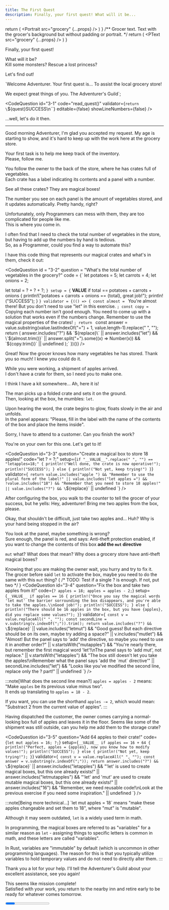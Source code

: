 ```yaml
---
title: The First Quest
description: Finally, your first quest! What will it be...
---
```



  return (
    <Portrait
      src="grocery"
      {...props}
    />
  )
}
/** Grocer text. Text with the grocer's background but without padding or portrait. */
  return (
    <PText
      src="grocery"
      {...props}
    />
  )
}


Finally, your first quest!

What will it be?  
Kill some monsters? Rescue a lost princess?

Let's find out!

`Welcome Adventurer.
Your first quest is... To assist the local grocery store!

We expect great things of you.
The Adventurer's Guild`;

<CodeQuestion
  id="3-1"
  code="read_quest()"
  validator={`return \`${quest}SUCCESS\n\``}
  editable={false}
  showLineNumbers={false}
/>

<Checkpoint id="3-1" scroll={false} >
  ...well, let's do it then.

  ---
  <Grocer>
  Good morning Adventurer, I'm glad you accepted my request.  
  My age is starting to show, and it's hard to keep up with the work here at the grocery store.  
  
  Your first task is to help me keep track of the inventory.  
  Please, follow me.
  </Grocer>

  You follow the owner to the back of the store, where he has crates full of vegetables.  
  Each crate has a label indicating its contents and a panel with a number.
  
  <Grocer>
  See all these crates? They are magical boxes!  
  
  The number you see on each panel is the amount of vegetables stored, and it updates automatically. Pretty handy, right?  
  
  Unfortunately, only Programmers can mess with them, they are too complicated for people like me.  
  This is where you come in.  
  
  I often find that I need to check the total number of vegetables in the store, but having to add up the numbers by hand is tedious.  
  So, as a Programmer, could you find a way to automate this?
  
  I have this code thing that represents our magical crates and what's in them, check it out:
  </Grocer>
  
  <CodeQuestion 
id = "3-2"
question = "What's the total number of vegetables in the grocery?"
code = {`
let potatoes = 5;
let carrots = 4;
let onions = 2;

let total = ? + ? + ?;
`}
setup = {`
__VALUE__
if total == potatoes + carrots + onions {
  println!("potatoes + carrots + onions == {total}, great job!");
  println!("SUCCESS");
}
`}
validator = {(() => {
const almost = `
You're almost there! 
But you don't need to use "let" in this exercise.
`;
const copy = `
Copying each number isn't good enough.
You need to come up with a solution that works even if the numbers change.
Remember to use the magical properties of the crates!
`;
return `
  const answer = value.substring(value.lastIndexOf("=") + 1, value.length-1).replace(" ", "");
  return (
    answer.includes("?") && \`${replace}\` ||
    answer.includes("let") && \`${almost.trim()}\` ||
    answer.split("+").some((x) => Number(x)) && \`${copy.trim()}\` ||
    undefined
  );`
})()} />
</Checkpoint>

<Checkpoint id="3-2">
Great!
Now the grocer knows how many vegetables he has stored.

<Grocer>
Thank you so much! I knew you could do it.

While you were working, a shipment of apples arrived.  
I don't have a crate for them, so I need you to make one.  

I think I have a kit somewhere... Ah, here it is!
</Grocer>

The man picks up a folded crate and sets it on the ground.  
Then, looking at the box, he mumbles: <GT>`let`</GT>.

Upon hearing the word, the crate begins to glow, floats slowly in the air and unfolds.  
In the panel appears: "Please, fill in the label with the name of the contents of the box and place the items inside".

<Grocer> Sorry, I have to attend to a customer. Can you finish the work? </Grocer>

You're on your own for this one. Let's get to it!

<CodeQuestion 
id="3-3"
question="Create a magical box to store 18 apples!"
code="let ? = ?;"
setup={`
if "__VALUE__".replace(" ", "") == "letapples=18;" {
  println!("Well done, the crate is now operative!");
  println!("SUCCESS");
} else { println!("Not yet, keep trying!") }
`}
validator={`
return value.includes("apple ") && "Remember to use the plural form of the label!"
    || value.includes("let apples =") && !value.includes("18") && "Remember that you need to store 18 apples!"
    || value.includes("?") && \`${replace}\`
    || undefined
`}
/>

</Checkpoint>

<Checkpoint id="3-3">
After configuring the box, you walk to the counter to tell the grocer of your success, but he yells: <GT>Hey, adventurer! Bring me two apples from the box, please</GT>.

Okay, that shouldn't be difficult, just take two apples and... Huh? Why is your hand being stopped in the air?  

You look at the panel, maybe something is wrong?  
Sure enough, the panel is red, and says: <Highlight bg={colors.red}>Anti-theft protection enabled, if you want to change the contents of this box **add the `mut` directive**</Highlight>

`mut` what? What does that mean? Why does a grocery store have anti-theft magical boxes?

Knowing that you are making the owner wait, you hurry and try to fix it.  
The grocer before said `let` to activate the box, maybe you need to do the same with this `mut` thing?
{ /* TODO: Test if a single ? is enough. If not, put two */ }
<CodeQuestion
id="3-4"
question="Fix the box and take two apples from it!"
code={`
? apples = 18;
apples = apples - 2;
`}
setup={`
__VALUE__
if apples == 16 {
  println!("Once you say the magical words 'let mut' the barrier sorrounding the box disappears, and you're able to take the apples.\\nGood job!");
  println!("SUCCESS");
} else {
  println!("There should be 16 apples in the box, but you have {apples}, did you replace some values?");
}
`}
validator={`
const v = value.replaceAll(" ", "");
const secondLine = v.substring(v.indexOf(";")).trim();
return value.includes("?") && \`${replace}\`
    || value.includes("letmut") && "Good guess! But each directive should be on its own, maybe try adding a space?"
    || v.includes("mutlet") && "Almost! But the panel says to 'add' the directive, so maybe you need to use it in another order?"
    || v.startsWith("mutapples") && "You're nearly there, but remember the first magical word 'let'!\\nThe panel says to 'add mut', not replace."
    || v.startsWith("letapples") && "The box still doesn't let you take the apples!\\nRemember what the panel says 'add the \`mut\` directive'"
    || secondLine.includes("let") && "Looks like you've modified the second line, replace only the ? part!"
    || undefined
`}
/>

:::note[What does the second line mean?]
`apples = apples - 2` means: "Make `apples` be its previous value minus two".  
It ends up translating to `apples = 18 - 2`.
 
If you want, you can use the shorthand `apples -= 2`, which would mean:  
"Substract 2 from the current value of apples".
:::

</Checkpoint>

<Checkpoint id="3-4">
Having dispatched the customer, the owner comes carrying a normal-looking box full of apples and leaves it in the floor.
<Grocer>
Seems like some of the shipment was still outside, can you help me add them to the storage crate?
</Grocer>

<CodeQuestion
id="3-5"
question="Add 64 apples to their crate!"
code={`
let mut apples = 16;
?;
`}
setup={`
__VALUE__
if apples == 16 + 64 {
  println!("Perfect, apples = {apples}, now you know how to modify values!");
  println!("SUCCESS");
} else {
  println!("Not yet, keep trying!");
}
`}
validator={`
const v = value.replaceAll(" ", "");
const answer = v.substring(v.indexOf(";"));
return answer.includes("?") && \`${replace}\`
    || answer.includes("letapples") && "'let' is used to create magical boxes, but this one already exists!"
    || answer.includes("letmutapples") && "'let' and 'mut' are used to create mutable magical boxes, but this one already exists!"
    || answer.includes("16") && "Remember, we need reusable code!\\nLook at the previous exercise if you need some inspiration."
    || undefined
`}
/>
</Checkpoint>

<Checkpoint id="3-5">
:::note[Being more technical...]
`let mut apples = 18` means "make these apples changeable and set them to 18", where "mut" is "mutable".

Although it may seem outdated, `let` is a widely used term in math.
 
In programming, the magical boxes are referred to as "variables" for a similar reason as `let` - assigning things to specific letters is common in math, and these letters are called "variables".

In Rust, variables are "immutable" by default (which is uncommon in other programming languages).
The reason for this is that you typically utilize variables to hold temporary values and do not need to directly alter them.
:::

<Grocer>
Thank you a lot for your help.  
I'll tell the Adventurer's Guild about your excellent assistance, see you again!
</Grocer>

This seems like mission complete!  
Satisfied with your work, you return to the nearby inn and retire early to be ready for whatever comes tomorrow.
</Checkpoint>

<Progress client:visible id="3" total={5} />